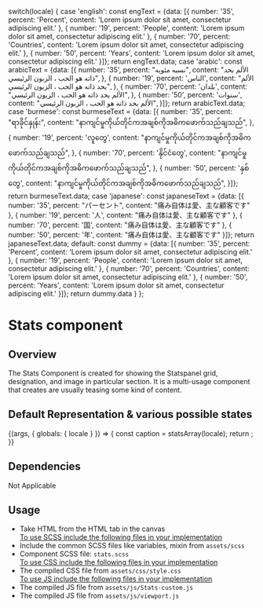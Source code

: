 
  switch(locale) {
    case 'english': const engText = {data: [{
        number: '35',
        percent: 'Percent',
        content: 'Lorem ipsum dolor sit amet, consectetur adipiscing elit.'
    },
    {
        number: '19',
        percent: 'People',
        content: 'Lorem ipsum dolor sit amet, consectetur adipiscing elit.'
    },
    {
        number: '70',
        percent: 'Countries',
        content: 'Lorem ipsum dolor sit amet, consectetur adipiscing elit.'
    },
    {
        number: '50',
        percent: 'Years',
        content: 'Lorem ipsum dolor sit amet, consectetur adipiscing elit.'
    }]}; return engText.data;
    case 'arabic': const arabicText = {data: [{
        number: '35',
        percent: "نسبه مئويه",
        content: "الألم بحد ذاته هو الحب ، الزبون الرئيسي",
    },
    {
        number: '19',
        percent: 'الناس',
        content: "الألم بحد ذاته هو الحب ، الزبون الرئيسي",
    },
    {
        number: '70',
        percent: 'بلدان',
        content: "الألم بحد ذاته هو الحب ، الزبون الرئيسي",
    },
    {
        number: '50',
        percent: 'سنوات',
        content: "الألم بحد ذاته هو الحب ، الزبون الرئيسي",
    }]}; return arabicText.data;
    case 'burmese': const burmeseText = {data: [{
        number: '35',
        percent: "ရာခိုင်နှုန်း",
        content: "နာကျင်မှုကိုယ်တိုင်ကအချစ်ကိုအဓိကဖောက်သည်ချသည်",
    },
    {
        number: '19',
        percent: 'လူတွေ',
        content: "နာကျင်မှုကိုယ်တိုင်ကအချစ်ကိုအဓိကဖောက်သည်ချသည်",
    },
    {
        number: '70',
        percent: 'နိုင်ငံတွေ',
        content: "နာကျင်မှုကိုယ်တိုင်ကအချစ်ကိုအဓိကဖောက်သည်ချသည်",
    },
    {
        number: '50',
        percent: 'နှစ်တွေ',
        content: "နာကျင်မှုကိုယ်တိုင်ကအချစ်ကိုအဓိကဖောက်သည်ချသည်",
    }]}; return burmeseText.data;
    case 'japanese': const japaneseText = {data: [{
        number: '35',
        percent: "パーセント",
        content: "痛み自体は愛、主な顧客です"
    },
    {
        number: '19',
        percent: '人',
        content: "痛み自体は愛、主な顧客です"
    },
    {
        number: '70',
        percent: '国',
        content: "痛み自体は愛、主な顧客です"
    },
    {
        number: '50',
        percent: '年',
        content: "痛み自体は愛、主な顧客です"
    }]}; return japaneseText.data;
    default:
      const dummy =  {data: [{
        number: '35',
        percent: 'Percent',
        content: 'Lorem ipsum dolor sit amet, consectetur adipiscing elit.'
    },
    {
        number: '19',
        percent: 'People',
        content: 'Lorem ipsum dolor sit amet, consectetur adipiscing elit.'
    },
    {
        number: '70',
        percent: 'Countries',
        content: 'Lorem ipsum dolor sit amet, consectetur adipiscing elit.'
    },
    {
        number: '50',
        percent: 'Years',
        content: 'Lorem ipsum dolor sit amet, consectetur adipiscing elit.'
    }]};
    return dummy.data
  }
};

<Meta title="Components/UI components/Stats" />

<style>{`
  .subheading {
    font-weight: 600;
    font-size: 20px;
    color: #333333;
    line-height: 24px;
    margin-bottom: 12px;
    margin-top: 12px;
  }
  .sbdocs .sbdocs-p,
  .sbdocs .sbdocs-li{
    font-size: 1rem;
  }
  .sbdocs .sbdocs-h2 {
    border-bottom: none;
  }
  div[id^="story--molecules-text-authors"] {
    padding: 20px;
    box-shadow: rgb(0 0 0 / 10%) 0px 1px 3px 0px;
    border: 1px solid rgba(0, 0, 0, 0.1);
    margin: 25px 0px 40px;
    border-radius: 4px;
  }
`}</style>

# Stats component

## Overview

The Stats Component is created for showing the Statspanel grid, designation, and image in particular section. It is a multi-usage component that creates are usually teasing some kind of content.

## Default Representation & various possible states

<Story name="Stats">
  {(args, { globals: { locale } }) => {
    const caption = statsArray(locale);
    return <Stats data={caption} imageback={BackgroundImg} ></Stats>;
  }}
</Story>

## Dependencies

Not Applicable

## Usage

<ul>
<li>Take HTML from the HTML tab in the canvas</li>
<u>To use SCSS include the following files in your implementation</u>
<li>Include the common SCSS files like variables, mixin from <code>assets/scss</code></li>
<li>Component SCSS file: <code>stats.scss</code></li>
<u>To use CSS include the following files in your implementation</u>
<li>The compiled CSS file from <code>assets/css/style.css</code></li>
<u>To use JS include the following files in your implementation</u>
  <li>
    The compiled JS file from <code>assets/js/Stats-custom.js</code></li>
    <li>The compiled JS file from <code>assets/js/viewport.js</code>
  </li>
</ul>
